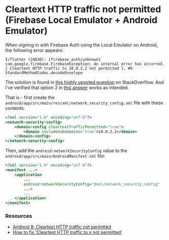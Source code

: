 # Cleartext HTTP traffic not permitted (Firebase Local Emulator + Android Emulator)

When signing in with Firebase Auth using the Local Emulator on Android, the following error appears:

```
I/flutter (24830): [firebase_auth/unknown] com.google.firebase.FirebaseException: An internal error has occurred. [ Cleartext HTTP traffic to 10.0.2.2 not permitted ], #0      StandardMethodCodec.decodeEnvelope
```

The solution is found in [this highly upvoted question](https://stackoverflow.com/questions/45940861/android-8-cleartext-http-traffic-not-permitted) on StackOverflow. And I've verified that option 2 in [this answer](https://stackoverflow.com/a/50834600/436422) works as intended.

That is - first create the `android/app/src/main/res/xml/network_security_config.xml` file with these contents:

```xml
<?xml version="1.0" encoding="utf-8"?>
<network-security-config>
    <domain-config cleartextTrafficPermitted="true">
        <domain includeSubdomains="true">10.0.2.2</domain>
    </domain-config>
</network-security-config>
```

Then, add the `android:networkSecurityConfig` value to the `android/app/src/main/AndroidManifest.xml` file:

```xml
<?xml version="1.0" encoding="utf-8"?>
<manifest ...>
    <application
        ...
        android:networkSecurityConfig="@xml/network_security_config"
        ...>
        ...
    </application>
</manifest>
```

### Resources

- [Android 8: Cleartext HTTP traffic not permitted](https://stackoverflow.com/questions/45940861/android-8-cleartext-http-traffic-not-permitted)
- [How to fix 'Cleartext HTTP traffic to x not permitted'](https://stackoverflow.com/questions/58022495/how-to-fix-cleartext-http-traffic-to-x-not-permitted)
